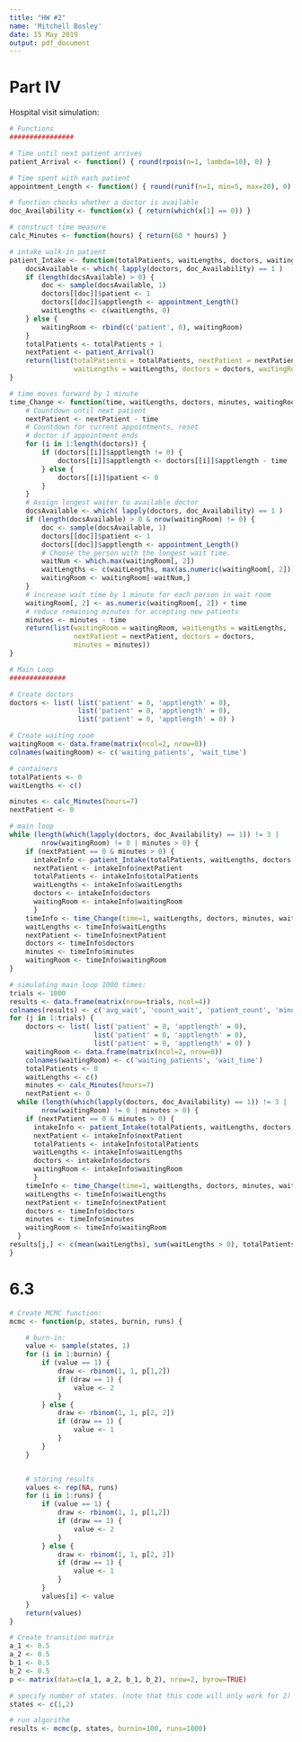 ```yaml
---
title: "HW #2"
name: 'Mitchell Bosley'
date: 15 May 2019
output: pdf_document
---
```


# Part IV

Hospital visit simulation:

```r

# Functions
################

# Time until next patient arrives
patient_Arrival <- function() { round(rpois(n=1, lambda=10), 0) }

# Time spent with each patient
appointment_Length <- function() { round(runif(n=1, min=5, max=20), 0) }

# function checks whether a doctor is available
doc_Availability <- function(x) { return(which(x[1] == 0)) }

# construct time measure
calc_Minutes <- function(hours) { return(60 * hours) }

# intake walk-in patient
patient_Intake <- function(totalPatients, waitLengths, doctors, waitingRoom) {
    docsAvailable <- which( lapply(doctors, doc_Availability) == 1 )
    if (length(docsAvailable) > 0) {
        doc <- sample(docsAvailable, 1)
        doctors[[doc]]$patient <- 1
        doctors[[doc]]$apptlength <- appointment_Length()
        waitLengths <- c(waitLengths, 0)
    } else {
        waitingRoom <- rbind(c('patient', 0), waitingRoom)
    }
    totalPatients <- totalPatients + 1
    nextPatient <- patient_Arrival()
    return(list(totalPatients = totalPatients, nextPatient = nextPatient,
                waitLengths = waitLengths, doctors = doctors, waitingRoom = waitingRoom))
}

# time moves forward by 1 minute
time_Change <- function(time, waitLengths, doctors, minutes, waitingRoom) {
    # Countdown until next patient
    nextPatient <- nextPatient - time
    # Countdown for current appointments, reset
    # doctor if appointment ends
    for (i in 1:length(doctors)) {
        if (doctors[[i]]$apptlength != 0) {
            doctors[[i]]$apptlength <- doctors[[i]]$apptlength - time
        } else {
            doctors[[i]]$patient <- 0
        }
    }
    # Assign longest waiter to available doctor
    docsAvailable <- which( lapply(doctors, doc_Availability) == 1 )
    if (length(docsAvailable) > 0 & nrow(waitingRoom) != 0) {
        doc <- sample(docsAvailable, 1)
        doctors[[doc]]$patient <- 1
        doctors[[doc]]$apptlength <- appointment_Length()
        # Choose the person with the longest wait time.
        waitNum <- which.max(waitingRoom[, 2])
        waitLengths <- c(waitLengths, max(as.numeric(waitingRoom[, 2])))
        waitingRoom <- waitingRoom[-waitNum,]
    }
    # increase wait time by 1 minute for each person in wait room
    waitingRoom[, 2] <- as.numeric(waitingRoom[, 2]) + time
    # reduce remaining minutes for accepting new patients
    minutes <- minutes - time
    return(list(waitingRoom = waitingRoom, waitLengths = waitLengths,
                nextPatient = nextPatient, doctors = doctors,
                minutes = minutes))
}

# Main Loop
##############

# Create doctors
doctors <- list( list('patient' = 0, 'apptlength' = 0),
                 list('patient' = 0, 'apptlength' = 0),
                 list('patient' = 0, 'apptlength' = 0) )

# Create waiting room
waitingRoom <- data.frame(matrix(ncol=2, nrow=0))
colnames(waitingRoom) <- c('waiting_patients', 'wait_time')

# containers
totalPatients <- 0
waitLengths <- c()

minutes <- calc_Minutes(hours=7)
nextPatient <- 0

# main loop
while (length(which(lapply(doctors, doc_Availability) == 1)) != 3 |
        nrow(waitingRoom) != 0 | minutes > 0) {
    if (nextPatient == 0 & minutes > 0) {
      intakeInfo <- patient_Intake(totalPatients, waitLengths, doctors, waitingRoom)
      nextPatient <- intakeInfo$nextPatient
      totalPatients <- intakeInfo$totalPatients
      waitLengths <- intakeInfo$waitLengths
      doctors <- intakeInfo$doctors
      waitingRoom <- intakeInfo$waitingRoom
      }
    timeInfo <- time_Change(time=1, waitLengths, doctors, minutes, waitingRoom)
    waitLengths <- timeInfo$waitLengths
    nextPatient <- timeInfo$nextPatient
    doctors <- timeInfo$doctors
    minutes <- timeInfo$minutes
    waitingRoom <- timeInfo$waitingRoom
}

# simulating main loop 1000 times:
trials <- 1000
results <- data.frame(matrix(nrow=trials, ncol=4))
colnames(results) <- c('avg_wait', 'count_wait', 'patient_count', 'minutes_past')
for (j in 1:trials) {
    doctors <- list( list('patient' = 0, 'apptlength' = 0),
                     list('patient' = 0, 'apptlength' = 0),
                     list('patient' = 0, 'apptlength' = 0) )
    waitingRoom <- data.frame(matrix(ncol=2, nrow=0))
    colnames(waitingRoom) <- c('waiting_patients', 'wait_time')
    totalPatients <- 0
    waitLengths <- c()
    minutes <- calc_Minutes(hours=7)
    nextPatient <- 0
  while (length(which(lapply(doctors, doc_Availability) == 1)) != 3 |
        nrow(waitingRoom) != 0 | minutes > 0) {
    if (nextPatient == 0 & minutes > 0) {
      intakeInfo <- patient_Intake(totalPatients, waitLengths, doctors, waitingRoom)
      nextPatient <- intakeInfo$nextPatient
      totalPatients <- intakeInfo$totalPatients
      waitLengths <- intakeInfo$waitLengths
      doctors <- intakeInfo$doctors
      waitingRoom <- intakeInfo$waitingRoom
      }
    timeInfo <- time_Change(time=1, waitLengths, doctors, minutes, waitingRoom)
    waitLengths <- timeInfo$waitLengths
    nextPatient <- timeInfo$nextPatient
    doctors <- timeInfo$doctors
    minutes <- timeInfo$minutes
    waitingRoom <- timeInfo$waitingRoom
  }
results[j,] <- c(mean(waitLengths), sum(waitLengths > 0), totalPatients, abs(minutes))
}
```

# 6.3
```r
# Create MCMC function:
mcmc <- function(p, states, burnin, runs) {

    # burn-in:
    value <- sample(states, 1)
    for (i in 1:burnin) {
        if (value == 1) {
            draw <- rbinom(1, 1, p[1,2])
            if (draw == 1) {
                value <- 2 
            } 
        } else {
            draw <- rbinom(1, 1, p[2, 2])
            if (draw == 1) {
                value <- 1
            }
        }
    }


    # storing results
    values <- rep(NA, runs)
    for (i in 1:runs) {
        if (value == 1) {
            draw <- rbinom(1, 1, p[1,2])
            if (draw == 1) {
                value <- 2 
            }
        } else {
            draw <- rbinom(1, 1, p[2, 2])
            if (draw == 1) {
                value <- 1
            }
        }
        values[i] <- value
    }
    return(values)
}

# Create transition matrix
a_1 <- 0.5
a_2 <- 0.5
b_1 <- 0.5
b_2 <- 0.5
p <- matrix(data=c(a_1, a_2, b_1, b_2), nrow=2, byrow=TRUE)

# specify number of states. (note that this code will only work for 2)
states <- c(1,2)

# run algorithm
results <- mcmc(p, states, burnin=100, runs=1000)
```

